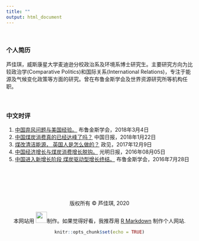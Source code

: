 ```yaml
---
title: ""
output: html_document
---
```

<br>

### 个人简历

芦佳琪，威斯康星大学麦迪逊分校政治系及环境系博士研究生。主要研究方向为比较政治学(Comparative Politics)和国际关系(International Relations)，专注于能源及气候变化政策等方面的研究。曾在布鲁金斯学会及世界资源研究所等机构任职。
<br>
<br>
<br>


### 中文时评

1. [中国弃风问题与美国经验。](https://www.brookings.edu/zh-cn/research/wind-curtailment-in-china-and-lessons-from-the-united-states-2/) 布鲁金斯学会，2018年3月4日
2. [中国煤炭消费真的已经达峰了吗？](https://www.brookings.edu/zh-cn/2018/01/22/chinas-coal-consumption-has-peaked-2/) 中国日报，2018年1月22日
3. [煤改清洁能源， 英国人是怎么做的？](http://weekly.caixin.com/2018-02-24/101213379.html) 政见，2017年12月9日
3. [中国经济增长与煤炭消费增长脱钩。](http://epaper.gmw.cn/gmrb/html/2016-08/05/nw.D110000gmrb_20160805_6-11.htm) 光明日报，2016年08月05日
4. [中国进入新增长阶段 煤炭驱动型增长终结。](https://www.brookings.edu/zh-cn/opinions/%e4%b8%ad%e5%9b%bd%e8%bf%9b%e5%85%a5%e6%96%b0%e5%a2%9e%e9%95%bf%e9%98%b6%e6%ae%b5-%e7%85%a4%e7%82%ad%e9%a9%b1%e5%8a%a8%e5%9e%8b%e5%a2%9e%e9%95%bf%e7%bb%88%e7%bb%93/) 布鲁金斯学会，2016年7月28日


<br>
<br>
<br>
<br>
<br>
<center> 版权所有 © 芦佳琪, 2020
<center>  本网站用 <img src="images/rstudio-logo.png" width="30">制作。如果觉得好看，我推荐用 [R Markdown](https://rmarkdown.rstudio.com/) 制作个人网站.

```r
knitr::opts_chunk$set(echo = TRUE)
```

